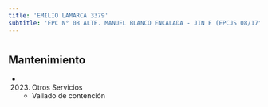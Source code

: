 ```yaml
---
title: 'EMILIO LAMARCA 3379'
subtitle: 'EPC N° 08 ALTE. MANUEL BLANCO ENCALADA - JIN E (EPCJS 08/17° JUANA MANSO)'
---
```


#


## Mantenimiento

*  (2023) Otros Servicios 
    + Vallado de contención



